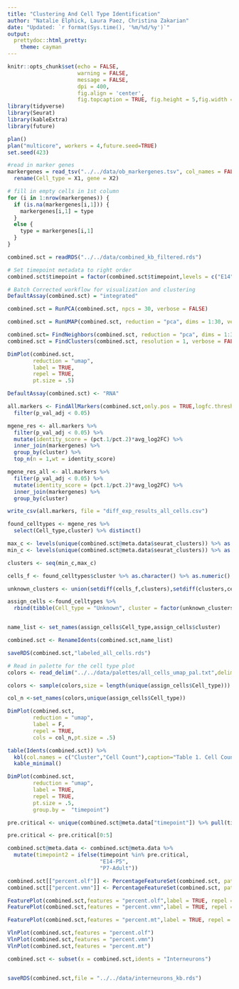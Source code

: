 ---
title: "Clustering And Cell Type Identification"
author: "Natalie Elphick, Laura Paez, Christina Zakarian"
date: "Updated: `r format(Sys.time(), '%m/%d/%y')`"
output:  
  prettydoc::html_pretty:
    theme: cayman
---

```{r setup,cache=TRUE, include=FALSE}
knitr::opts_chunk$set(echo = FALSE,
                      warning = FALSE,
                      message = FALSE,
                      dpi = 400,
                      fig.align = 'center',
                      fig.topcaption = TRUE, fig.height = 5,fig.width = 6)
library(tidyverse)
library(Seurat)
library(kableExtra)
library(future)

plan()
plan("multicore", workers = 4,future.seed=TRUE)
set.seed(423)
```

```{r Read in Data}
#read in marker genes
markergenes = read_tsv("../../data/ob_markergenes.tsv", col_names = FALSE) %>%
  rename(Cell_type = X1, gene = X2)

# fill in empty cells in 1st column 
for (i in 1:nrow(markergenes)) {
  if (is.na(markergenes[i,1])) {
    markergenes[i,1] = type
  } 
  else {
    type = markergenes[i,1]
  }
}

combined.sct = readRDS("../../data/combined_kb_filtered.rds")

# Set timepoint metadata to right order
combined.sct$timepoint = factor(combined.sct$timepoint,levels = c("E14","E18","P0","P3","P5","P7","P10","P14","P21","Adult"))

```



```{r}
# Batch Corrected workflow for visualization and clustering
DefaultAssay(combined.sct) = "integrated"

combined.sct = RunPCA(combined.sct, npcs = 30, verbose = FALSE)

combined.sct = RunUMAP(combined.sct, reduction = "pca", dims = 1:30, verbose = FALSE)

combined.sct= FindNeighbors(combined.sct, reduction = "pca", dims = 1:30, verbose = FALSE)
combined.sct = FindClusters(combined.sct, resolution = 1, verbose = FALSE)

```


```{r UMAP, fig.cap = "Figure 1.kNN Clusters For All 10 Timepoints"}

DimPlot(combined.sct,
        reduction = "umap",
        label = TRUE,
        repel = TRUE,
        pt.size = .5)

```

```{r Differential Expression}

DefaultAssay(combined.sct) <- "RNA"

all.markers <- FindAllMarkers(combined.sct,only.pos = TRUE,logfc.threshold = 0.25) %>%
  filter(p_val_adj < 0.05)

mgene_res <- all.markers %>%
  filter(p_val_adj < 0.05) %>%
  mutate(identity_score = (pct.1/pct.2)*avg_log2FC) %>%
  inner_join(markergenes) %>%
  group_by(cluster) %>%
  top_n(n = 1,wt = identity_score)

mgene_res_all <- all.markers %>%
  filter(p_val_adj < 0.05) %>%
  mutate(identity_score = (pct.1/pct.2)*avg_log2FC) %>%
  inner_join(markergenes) %>%
  group_by(cluster)

write_csv(all.markers, file = "diff_exp_results_all_cells.csv")

found_celltypes <- mgene_res %>%
  select(Cell_type,cluster) %>% distinct()

```


```{r Assign Cells}
max_c <- levels(unique(combined.sct@meta.data$seurat_clusters)) %>% as.vector() %>% as.numeric() %>% max()
min_c <- levels(unique(combined.sct@meta.data$seurat_clusters)) %>% as.vector() %>% as.numeric() %>% min()

clusters <- seq(min_c,max_c)

cells_f <- found_celltypes$cluster %>% as.character() %>% as.numeric()

unknown_clusters <- union(setdiff(cells_f,clusters),setdiff(clusters,cells_f))

assign_cells <-found_celltypes %>%
  rbind(tibble(Cell_type = "Unknown", cluster = factor(unknown_clusters)))


name_list <- set_names(assign_cells$Cell_type,assign_cells$cluster)

combined.sct <- RenameIdents(combined.sct,name_list)

saveRDS(combined.sct,"labeled_all_cells.rds")
```

```{r, fig.cap = "Figure 2. Cell Types Found Through DE"}
# Read in palette for the cell type plot
colors <- read_delim("../../data/palettes/all_cells_umap_pal.txt",delim = "/n",col_names = F) %>% pull(X1)

colors <- sample(colors,size = length(unique(assign_cells$Cell_type)))

col_n <-set_names(colors,unique(assign_cells$Cell_type))

DimPlot(combined.sct,
        reduction = "umap",
        label = F,
        repel = TRUE,
        cols = col_n,pt.size = .5)
```


```{r}
table(Idents(combined.sct)) %>%
  kbl(col.names = c("Cluster","Cell Count"),caption="Table 1. Cell Counts By Type") %>%
  kable_minimal()
```


```{r, fig.cap = "Figure 3. UMAP Grouped by Timepoint"}
DimPlot(combined.sct,
        reduction = "umap",
        label = TRUE,
        repel = TRUE,
        pt.size = .5,
        group.by =  "timepoint")
```


```{r}
pre.critical <- unique(combined.sct@meta.data["timepoint"]) %>% pull(timepoint) 

pre.critical <- pre.critical[0:5]

combined.sct@meta.data <- combined.sct@meta.data %>%
  mutate(timepoint2 = ifelse(timepoint %in% pre.critical,
                             "E14-P5",
                             "P7-Adult"))

combined.sct[["percent.olf"]] <- PercentageFeatureSet(combined.sct, pattern = "^Olfr")
combined.sct[["percent.vmn"]] <- PercentageFeatureSet(combined.sct, pattern = "^Vmn")

```

```{r}

FeaturePlot(combined.sct,features = "percent.olf",label = TRUE, repel = TRUE, min.cutoff = "q10", max.cutoff = "q90")
FeaturePlot(combined.sct,features = "percent.vmn",label = TRUE, repel = TRUE, min.cutoff = "q10", max.cutoff = "q90")

FeaturePlot(combined.sct,features = "percent.mt",label = TRUE, repel = TRUE, min.cutoff = "q10", max.cutoff = "q90")
```


```{r}
VlnPlot(combined.sct,features = "percent.olf")
VlnPlot(combined.sct,features = "percent.vmn")
VlnPlot(combined.sct,features = "percent.mt")
```

```{r}
combined.sct <- subset(x = combined.sct,idents = "Interneurons")


saveRDS(combined.sct,file = "../../data/interneurons_kb.rds")


```

